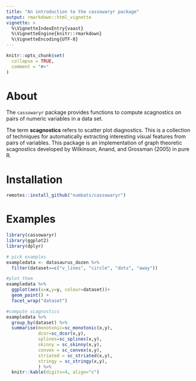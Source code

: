```yaml
---
title: "An introduction to the cassowaryr package"
output: rmarkdown::html_vignette
vignette: >
  %\VignetteIndexEntry{vaast}
  %\VignetteEngine{knitr::rmarkdown}
  %\VignetteEncoding{UTF-8}
---
```


```r
knitr::opts_chunk$set(
  collapse = TRUE,
  comment = "#>"
)
```

# About 

<!-- badges: start -->
<!-- badges: end -->

The `cassowaryr` package provides functions to compute scagnostics on pairs of numeric variables in a data set.

The term __scagnostics__ refers to scatter plot diagnostics. This is a collection of techniques for automatically extracting interesting visual features from pairs of variables. This package is an implementation of graph theoretic scagnostics developed by Wilkinson, Anand, and Grossman (2005) in pure R.  

# Installation

``` r
remotes::install_github("numbats/cassowaryr")
```

# Examples 

```r
library(cassowaryr)
library(ggplot2)
library(dplyr)

# pick examples
exampledata <- datasaurus_dozen %>%
  filter(dataset==c("v_lines", "circle", "dots", "away")) 

#plot them
exampledata %>%
  ggplot(aes(x=x,y=y, colour=dataset))+
  geom_point() +
  facet_wrap("dataset")
```

```r
#compute scagnostics
exampledata %>%
  group_by(dataset) %>%
  summarise(monotonic=sc_monotonic(x,y), 
            dcor=sc_dcor(x,y), 
            splines=sc_splines(x,y),
            skinny = sc_skinny(x,y),
            convex = sc_convex(x,y),
            striated = sc_striated(x,y),
            stringy = sc_stringy(x,y),
            ) %>%
  knitr::kable(digits=4, align="c")
```


